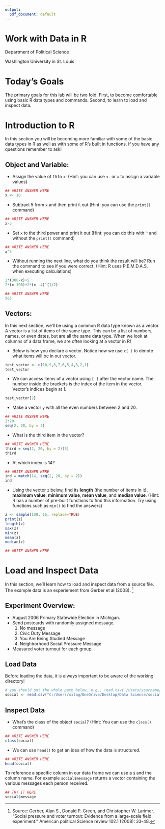 ```yaml
---
output:
  pdf_document: default
---
```


# Work with Data in R

Department of Political Science 

Washington University in St. Louis 

<!--
```r
# knitr::opts_chunk$set(echo = TRUE)
knitr::opts_chunk$set(root.dir = '.')
```
-->

# Today's Goals

The primary goals for this lab will be two fold. First, to become comfortable using basic R data types and commands. Second, to learn to load and inspect data.

# Introduction to R

In this section you will be becoming more familiar with some of the basic data types in R as well as with some of R's built in functions.  If you have any questions remember to ask!

## Object and Variable:

* Assign the value of `10` to `x`: (Hint: you can use `<-` or `=` to assign a variable values)
```r
## WRITE ANSWER HERE
x <- 10
```

* Subtract 5 from `x` and then print it out (Hint: you can use the `print()` command)
```r
## WRITE ANSWER HERE
x-5
```

* Set `x` to the third power and print it out (Hint: you can do this with `^` and without the `print()` command)
```r
## WRITE ANSWER HERE
x^3
```

* Without running the next line, what do you think the result will be? Run the command to see if you were correct. (Hint: R uses P.E.M.D.A.S. when executing calculations)
```r
2*(300-x)+5
2*(x-100)+2*(x -4)^(1/2)
```

```r
## WRITE ANSWER HERE
585
```
\vspace{10pt}

## Vectors:

In this next section, we'll be using a common R data type known as a vector. A vector is a list of items of the same type.  This can be a list of numbers, names, or even dates, but are all the same data type. When we look at columns of a data frame, we are often looking at a vector in R!

* Below is how you declare a vector. Notice how we use `c( )` to denote what items will be in out vector.
```r
test_vector <- c(10,9,8,7,6,5,4,3,2,1)
test_vector
```

* We can access items of a vector using `[ ]` after the vector name. The number inside the brackets is the index of the item in the vector. Vector's indices begin at 1.
```r
test_vector[2]
```

* Make a vector `y` with all the even numbers between 2 and 20.
```r
## WRITE ANSWER HERE
2:20
seq(2, 20, by = 2)
```

* What is the third item in the vector?
```r
## WRITE ANSWER HERE
third = seq(2, 20, by = 2)[3]
third
```

* At which index is 14?
```r
## WRITE ANSWER HERE
ind = match(14, seq(2, 20, by = 2))
ind
```
\vspace{10pt}


* Using the vector `z` below, find its **length** (the number of items in it), **maximum value**, **minimum value**, **mean value**, and **median value**. (Hint: R has a number of pre-built functions to find this information. Try using functions such as `min()` to find the answers)
\vspace{10pt}
```r

z <- sample(100, 15, replace=TRUE)
print(z)
length(z)
max(z)
min(z)
mean(z)
median(z)
```

```r
## WRITE ANSWER HERE
```
\vspace{10pt}


# Load and Inspect Data

In this section, we'll learn how to load and inspect data from a source file. The example data is an experiement from Gerber et al (2008). [^1]

## Experiment Overview:
- August 2006 Primary Statewide Election in Michigan.
- Send postcards with randomly assigned message.
    1. No message
    2. Civic Duty Message
    3. You Are Being Studied Message 
    4. Neighborhood Social Pressure Message
- Measured voter turnout for each group.


[^1]: Source: Gerber, Alan S., Donald P. Green, and Christopher W. Larimer. "Social pressure and voter turnout: Evidence from a large-scale field experiment." American political Science review 102.1 (2008): 33-48.


## Load Data
Before loading the data, it is always important to be aware of the working directory!

```r
# you should put the whole path below, e.g., read.csv('/Users/yourname/Documents/social.csv')
social <- read.csv("C:/Users/silag/OneDrive/Desktop/Data Science/social.csv") 
```

## Inspect Data
* What's the class of the object `social`? (Hint: You can use the `class()` command)
```r
## WRITE ANSWER HERE
class(social)
```

* We can use `head()` to get an idea of how the data is structured.
```r
## WRITE ANSWER HERE
head(social)
```

To reference a specific column in our data frame we can use a `$` and the column name. For example `social$message` returns a vector containing the various messages each person received.
```r
## TRY IT HERE
social$message
```